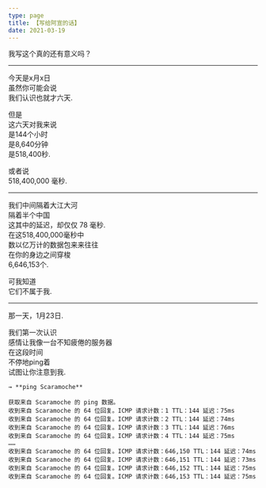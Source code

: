 ```yaml
---
type: page
title: 【写给阿宣的话】
date: 2021-03-19
---
```

  
我写这个真的还有意义吗？  

---

今天是x月x日  
虽然你可能会说  
我们认识也就才六天.  

但是  
这六天对我来说  
是144个小时  
是8,640分钟  
是518,400秒.  

或者说  
518,400,000 毫秒.  

---

我们中间隔着大江大河  
隔着半个中国  
这其中的延迟，却仅仅 78 毫秒.  
在这518,400,000毫秒中  
数以亿万计的数据包来来往往  
在你的身边之间穿梭  
6,646,153个. 

可我知道   
它们不属于我.  

---

那一天，1月23日.

我们第一次认识  
感情让我像一台不知疲倦的服务器  
在这段时间  
不停地ping着  
试图让你注意到我.  
  
  
```
→ **ping Scaramoche**  
  
获取来自 Scaramoche 的 ping 数据。  
收到来自 Scaramoche 的 64 位回复。ICMP 请求计数：1 TTL：144 延迟：75ms  
收到来自 Scaramoche 的 64 位回复。ICMP 请求计数：2 TTL：144 延迟：74ms  
收到来自 Scaramoche 的 64 位回复。ICMP 请求计数：3 TTL：144 延迟：76ms  
收到来自 Scaramoche 的 64 位回复。ICMP 请求计数：4 TTL：144 延迟：75ms  
……  
收到来自 Scaramoche 的 64 位回复。ICMP 请求计数：646,150 TTL：144 延迟：74ms  
收到来自 Scaramoche 的 64 位回复。ICMP 请求计数：646,151 TTL：144 延迟：73ms  
收到来自 Scaramoche 的 64 位回复。ICMP 请求计数：646,152 TTL：144 延迟：75ms  
收到来自 Scaramoche 的 64 位回复。ICMP 请求计数：646,153 TTL：144 延迟：75ms  
```

